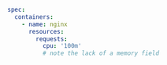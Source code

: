 ```yaml
spec:
  containers:
    - name: nginx
      resources:
        requests:
          cpu: '100m'
          # note the lack of a memory field
```
